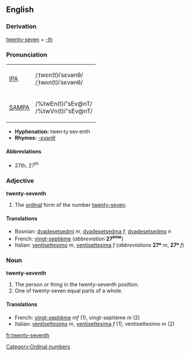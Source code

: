 ==English==

===Derivation===
[[twenty-seven]] + [[-th]]

===Pronunciation===
{| border=1 cellpadding=5
| [[w:IPA|IPA]] || /ˌtwɛn(t)iˈsɛvənθ/ <br> /ˌtwʌn(t)iˈsɛvənθ/
|-
| [[w:SAMPA|SAMPA]] || /%twEn(t)i"sEv@nT/ <br> /%twVn(t)i"sEv@nT/
|}

*'''Hyphenation:''' twen·ty·sev·enth
*'''Rhymes:''' [[Rhymes:English:-ɛvənθ|-ɛvənθ]]

====Abbreviations====
*27th, 27<sup>th</sup>

===Adjective===
'''twenty-seventh'''
# The [[ordinal]] form of the number [[twenty-seven]].

====Translations====
*Bosnian: [[dvadesetsedmi]] ''m'', [[dvadesetsedma]] ''f'', [[dvadesetsedmo]] ''n''
*French: [[vingt-septième]] (''abbreviation'' '''27<sup>ème</sup>''')
*Italian: [[ventisettesimo]] ''m'', [[ventisettesima]] ''f'' (''abbreviations'' '''27º''' ''m'', '''27ª''' ''f'')

===Noun===
'''twenty-seventh'''
#The person or thing in the twenty-seventh position.
#One of twenty-seven equal parts of a whole.

====Translations====
*French: [[vingt-septième]] ''mf'' (1), vingt-septième ''m'' (2)
*Italian: [[ventisettesimo]] ''m'', [[ventisettesima]] ''f'' (1), ventisettesimo ''m'' (2)

[[Category:Ordinal numbers]]

[[fr:twenty-seventh]]
